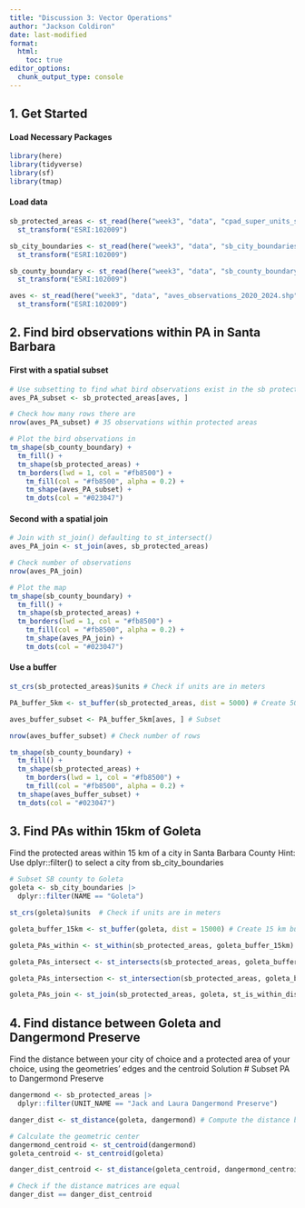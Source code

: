 ```yaml
---
title: "Discussion 3: Vector Operations"
author: "Jackson Coldiron"
date: last-modified
format:
  html:
    toc: true
editor_options: 
  chunk_output_type: console
---
```


## 1. Get Started
#### Load Necessary Packages
```r
library(here)
library(tidyverse)
library(sf)
library(tmap)
```

#### Load data
```r
sb_protected_areas <- st_read(here("week3", "data", "cpad_super_units_sb.shp")) |>  
  st_transform("ESRI:102009")

sb_city_boundaries <- st_read(here("week3", "data", "sb_city_boundaries_2003.shp")) |> 
  st_transform("ESRI:102009")

sb_county_boundary <- st_read(here("week3", "data", "sb_county_boundary_2020.shp")) |> 
  st_transform("ESRI:102009")

aves <- st_read(here("week3", "data", "aves_observations_2020_2024.shp")) |> 
  st_transform("ESRI:102009")
```

## 2. Find bird observations within PA in Santa Barbara
#### First with a spatial subset
```r
# Use subsetting to find what bird observations exist in the sb protected areas dataframe
aves_PA_subset <- sb_protected_areas[aves, ]

# Check how many rows there are
nrow(aves_PA_subset) # 35 observations within protected areas

# Plot the bird observations in 
tm_shape(sb_county_boundary) +
  tm_fill() +
  tm_shape(sb_protected_areas) +
  tm_borders(lwd = 1, col = "#fb8500") +
    tm_fill(col = "#fb8500", alpha = 0.2) +
    tm_shape(aves_PA_subset) +
    tm_dots(col = "#023047")
```

#### Second with a spatial join
```r
# Join with st_join() defaulting to st_intersect()
aves_PA_join <- st_join(aves, sb_protected_areas)

# Check number of observations
nrow(aves_PA_join)

# Plot the map 
tm_shape(sb_county_boundary) +
  tm_fill() +
  tm_shape(sb_protected_areas) +
  tm_borders(lwd = 1, col = "#fb8500") +
    tm_fill(col = "#fb8500", alpha = 0.2) +
    tm_shape(aves_PA_join) +
    tm_dots(col = "#023047")

```

#### Use a buffer
```r
st_crs(sb_protected_areas)$units # Check if units are in meters

PA_buffer_5km <- st_buffer(sb_protected_areas, dist = 5000) # Create 5000 m buffer around PAs

aves_buffer_subset <- PA_buffer_5km[aves, ] # Subset

nrow(aves_buffer_subset) # Check number of rows

tm_shape(sb_county_boundary) +
  tm_fill() +
  tm_shape(sb_protected_areas) +
    tm_borders(lwd = 1, col = "#fb8500") +
    tm_fill(col = "#fb8500", alpha = 0.2) +
  tm_shape(aves_buffer_subset) +
  tm_dots(col = "#023047")
```

## 3. Find PAs within 15km of Goleta
Find the protected areas within 15 km of a city in Santa Barbara County
Hint: Use dplyr::filter() to select a city from sb_city_boundaries

```r
# Subset SB county to Goleta
goleta <- sb_city_boundaries |> 
  dplyr::filter(NAME == "Goleta")

st_crs(goleta)$units  # Check if units are in meters

goleta_buffer_15km <- st_buffer(goleta, dist = 15000) # Create 15 km buffer around Goleta

goleta_PAs_within <- st_within(sb_protected_areas, goleta_buffer_15km)

goleta_PAs_intersect <- st_intersects(sb_protected_areas, goleta_buffer_15km)

goleta_PAs_intersection <- st_intersection(sb_protected_areas, goleta_buffer_15km)

goleta_PAs_join <- st_join(sb_protected_areas, goleta, st_is_within_distance, dist = 15000)
```

## 4. Find distance between Goleta and Dangermond Preserve
Find the distance between your city of choice and a protected area of your choice, using the geometries’ edges and the centroid
Solution
# Subset PA to Dangermond Preserve
```r
dangermond <- sb_protected_areas |>
  dplyr::filter(UNIT_NAME == "Jack and Laura Dangermond Preserve")

danger_dist <- st_distance(goleta, dangermond) # Compute the distance between geometries edges

# Calculate the geometric center
dangermond_centroid <- st_centroid(dangermond)
goleta_centroid <- st_centroid(goleta)

danger_dist_centroid <- st_distance(goleta_centroid, dangermond_centroid) # Compute the distance between geometries edges

# Check if the distance matrices are equal
danger_dist == danger_dist_centroid
```

